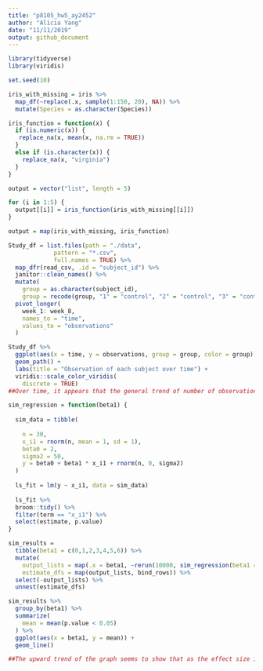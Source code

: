```yaml
---
title: "p8105_hw5_ay2452"
author: "Alicia Yang"
date: "11/11/2019"
output: github_document
---
```


```r
library(tidyverse)
library(viridis)

set.seed(10)

iris_with_missing = iris %>% 
  map_df(~replace(.x, sample(1:150, 20), NA)) %>%
  mutate(Species = as.character(Species))
```

```r
iris_function = function(x) {
  if (is.numeric(x)) {
   replace_na(x, mean(x, na.rm = TRUE))
  }
  else if (is.character(x)) {
    replace_na(x, "virginia")
  }
}

output = vector("list", length = 5)

for (i in 1:5) {
  output[[i]] = iris_function(iris_with_missing[[i]])
}

output = map(iris_with_missing, iris_function)
```

```r
Study_df = list.files(path = "./data",
             pattern = "*.csv", 
             full.names = TRUE) %>%
  map_dfr(read_csv, .id = "subject_id") %>%
  janitor::clean_names() %>%
  mutate(
    group = as.character(subject_id),
    group = recode(group, "1" = "control", "2" = "control", "3" = "control", "4" = "control", "5" = "control", "6" = "control", "7" = "control", "8" = "control", "9" = "control", "10" = "control", "11" = "experiment", "12" = "experiment", "13" = "experiment", "14" = "experiment", "15" = "experiment", "16" = "experiment", "17" = "experiment", "18" = "experiment", "19" = "experiment", "20" = "experiment" )) %>% 
  pivot_longer(
    week_1: week_8,
    names_to = "time", 
    values_to = "observations"
  )

Study_df %>% 
  ggplot(aes(x = time, y = observations, group = group, color = group)) + 
  geom_path() +
  labs(title = "Observation of each subject over time") + 
  viridis::scale_color_viridis(
    discrete = TRUE)
##Over time, it appears that the general trend of number of observations increases for individuals in the experimental group. Individuals in the control group seem to start and end at around the same observation number. 
```

```r
sim_regression = function(beta1) {
  
  sim_data = tibble(
    
    n = 30,
    x_i1 = rnorm(n, mean = 1, sd = 1),
    beta0 = 2, 
    sigma2 = 50,
    y = beta0 + beta1 * x_i1 + rnorm(n, 0, sigma2)
  )
  
  ls_fit = lm(y ~ x_i1, data = sim_data)
  
  ls_fit %>% 
  broom::tidy() %>%
  filter(term == "x_i1") %>%
  select(estimate, p.value)
}

sim_results = 
  tibble(beta1 = c(0,1,2,3,4,5,6)) %>% 
  mutate(
    output_lists = map(.x = beta1, ~rerun(10000, sim_regression(beta1 = .x))),
    estimate_dfs = map(output_lists, bind_rows)) %>% 
  select(-output_lists) %>% 
  unnest(estimate_dfs)
```

```r
sim_results %>%
  group_by(beta1) %>%
  summarize(
    mean = mean(p.value < 0.05)
  ) %>%
  ggplot(aes(x = beta1, y = mean)) + 
  geom_line()

##The upward trend of the graph seems to show that as the effect size increases, the  seemingly power increases.
```
